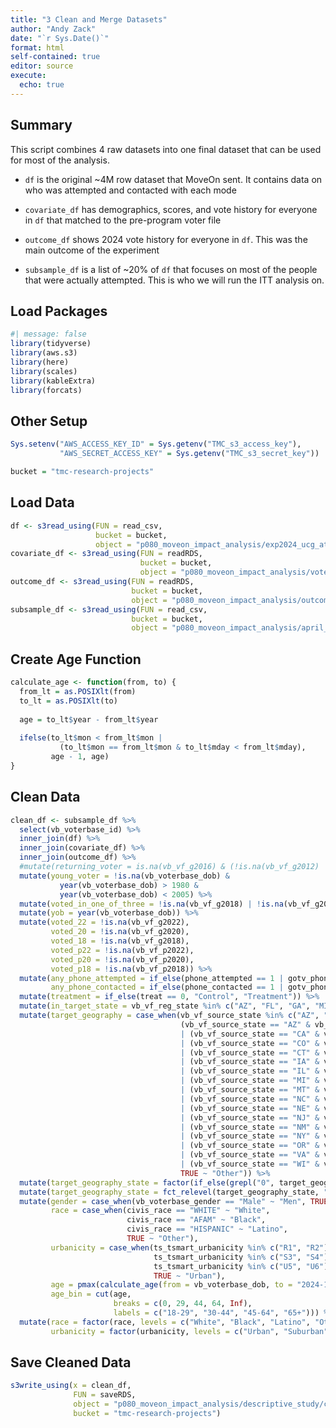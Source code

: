```yaml
---
title: "3 Clean and Merge Datasets"
author: "Andy Zack"
date: "`r Sys.Date()`"
format: html
self-contained: true
editor: source
execute:
  echo: true
---
```


## Summary

This script combines 4 raw datasets into one final dataset that can be used for most of the analysis.

-   `df` is the original \~4M row dataset that MoveOn sent. It contains data on who was attempted and contacted with each mode

-   `covariate_df` has demographics, scores, and vote history for everyone in `df` that matched to the pre-program voter file

-   `outcome_df` shows 2024 vote history for everyone in `df`. This was the main outcome of the experiment

-   `subsample_df` is a list of \~20% of `df` that focuses on most of the people that were actually attempted. This is who we will run the ITT analysis on.

## Load Packages

```r
#| message: false
library(tidyverse)
library(aws.s3)
library(here)
library(scales)
library(kableExtra)
library(forcats)
```

## Other Setup

```r
Sys.setenv("AWS_ACCESS_KEY_ID" = Sys.getenv("TMC_s3_access_key"),
           "AWS_SECRET_ACCESS_KEY" = Sys.getenv("TMC_s3_secret_key"))

bucket = "tmc-research-projects"
```

## Load Data

```r
df <- s3read_using(FUN = read_csv,
                   bucket = bucket,
                   object = "p080_moveon_impact_analysis/exp2024_ucg_attempts_and_contacts_final.csv")
covariate_df <- s3read_using(FUN = readRDS,
                             bucket = bucket,
                             object = "p080_moveon_impact_analysis/voter_file_covariates.rds")
outcome_df <- s3read_using(FUN = readRDS,
                           bucket = bucket,
                           object = "p080_moveon_impact_analysis/outcome.rds")
subsample_df <- s3read_using(FUN = read_csv,
                           bucket = bucket,
                           object = "p080_moveon_impact_analysis/april_subgroup_for_contact_attempts.csv")
```

## Create Age Function

```r
calculate_age <- function(from, to) {
  from_lt = as.POSIXlt(from)
  to_lt = as.POSIXlt(to)
  
  age = to_lt$year - from_lt$year
  
  ifelse(to_lt$mon < from_lt$mon |
           (to_lt$mon == from_lt$mon & to_lt$mday < from_lt$mday),
         age - 1, age)
}
```

## Clean Data

```r
clean_df <- subsample_df %>%
  select(vb_voterbase_id) %>%
  inner_join(df) %>%
  inner_join(covariate_df) %>%
  inner_join(outcome_df) %>%
  #mutate(returning_voter = is.na(vb_vf_g2016) & (!is.na(vb_vf_g2012) | !is.na(vb_vf_g2014))) %>%
  mutate(young_voter = !is.na(vb_voterbase_dob) & 
           year(vb_voterbase_dob) > 1980 & 
           year(vb_voterbase_dob) < 2005) %>%
  mutate(voted_in_one_of_three = !is.na(vb_vf_g2018) | !is.na(vb_vf_g2020) | !is.na(vb_vf_g2022)) %>%
  mutate(yob = year(vb_voterbase_dob)) %>%
  mutate(voted_22 = !is.na(vb_vf_g2022),
         voted_20 = !is.na(vb_vf_g2020),
         voted_18 = !is.na(vb_vf_g2018),
         voted_p22 = !is.na(vb_vf_p2022),
         voted_p20 = !is.na(vb_vf_p2020),
         voted_p18 = !is.na(vb_vf_p2018)) %>%
  mutate(any_phone_attempted = if_else(phone_attempted == 1 | gotv_phone_attempted == 1, 1, 0),
         any_phone_contacted = if_else(phone_contacted == 1 | gotv_phone_contacted == 1, 1, 0)) %>%
  mutate(treatment = if_else(treat == 0, "Control", "Treatment")) %>%
  mutate(in_target_state = vb_vf_reg_state %in% c("AZ", "FL", "GA", "MI", "NC", "NV", "OH", "PA", "WI")) %>%
  mutate(target_geography = case_when(vb_vf_source_state %in% c("AZ", "FL", "GA", "MI", "NC", "NV", "OH", "PA", "WI") ~ vb_vf_source_state,
                                      (vb_vf_source_state == "AZ" & vb_vf_cd %in% c("001", "006"))
                                      | (vb_vf_source_state == "CA" & vb_vf_cd %in% c("013", "022", "027", "045", "047"))
                                      | (vb_vf_source_state == "CO" & vb_vf_cd %in% c("003", "008"))
                                      | (vb_vf_source_state == "CT" & vb_vf_cd %in% c("005"))
                                      | (vb_vf_source_state == "IA" & vb_vf_cd %in% c("003"))
                                      | (vb_vf_source_state == "IL" & vb_vf_cd %in% c("017"))
                                      | (vb_vf_source_state == "MI" & vb_vf_cd %in% c("010"))
                                      | (vb_vf_source_state == "MT" & vb_vf_cd %in% c("001"))
                                      | (vb_vf_source_state == "NC" & vb_vf_cd %in% c("013"))
                                      | (vb_vf_source_state == "NE" & vb_vf_cd %in% c("002"))
                                      | (vb_vf_source_state == "NJ" & vb_vf_cd %in% c("007"))
                                      | (vb_vf_source_state == "NM" & vb_vf_cd %in% c("002"))
                                      | (vb_vf_source_state == "NY" & vb_vf_cd %in% c("003", "004", "017", "019", "022"))
                                      | (vb_vf_source_state == "OR" & vb_vf_cd %in% c("005", "006"))
                                      | (vb_vf_source_state == "VA" & vb_vf_cd %in% c("002"))
                                      | (vb_vf_source_state == "WI" & vb_vf_cd %in% c("003")) ~ paste(vb_vf_source_state, vb_vf_cd),
                                      TRUE ~ "Other")) %>%
  mutate(target_geography_state = factor(if_else(grepl("0", target_geography), "Targeted CD", target_geography))) %>%
  mutate(target_geography_state = fct_relevel(target_geography_state, "Targeted CD", "Other", after = Inf)) %>%
  mutate(gender = case_when(vb_voterbase_gender == "Male" ~ "Men", TRUE ~ "Women"),
         race = case_when(civis_race == "WHITE" ~ "White",
                          civis_race == "AFAM" ~ "Black",
                          civis_race == "HISPANIC" ~ "Latino",
                          TRUE ~ "Other"),
         urbanicity = case_when(ts_tsmart_urbanicity %in% c("R1", "R2") ~ "Rural",
                                ts_tsmart_urbanicity %in% c("S3", "S4") ~ "Suburban",
                                ts_tsmart_urbanicity %in% c("U5", "U6") ~ "Urban",
                                TRUE ~ "Urban"),
         age = pmax(calculate_age(from = vb_voterbase_dob, to = "2024-11-05"),0),
         age_bin = cut(age, 
                       breaks = c(0, 29, 44, 64, Inf), 
                       labels = c("18-29", "30-44", "45-64", "65+"))) %>%
  mutate(race = factor(race, levels = c("White", "Black", "Latino", "Other")),
         urbanicity = factor(urbanicity, levels = c("Urban", "Suburban", "Rural")))
```

## Save Cleaned Data

```r
s3write_using(x = clean_df, 
              FUN = saveRDS, 
              object = "p080_moveon_impact_analysis/descriptive_study/clean_df.rds", 
              bucket = "tmc-research-projects")
```
